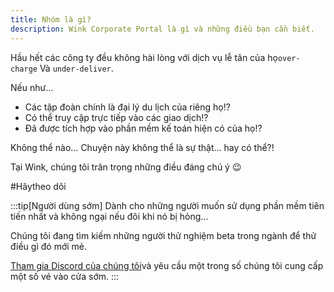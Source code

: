```yaml
---
title: Nhóm là gì?
description: Wink Corporate Portal là gì và những điều bạn cần biết.
---
```


<CloudinaryImage width="700" height="525" resize="scale" quality="best" alt="Các nhóm sắp ra mắt" src="academy/group-coming-soon" errorImage="noimage_opaque_nyrtl0.png" />


Hầu hết các công ty đều không hài lòng với dịch vụ lễ tân của họ`over-charge` Và `under-deliver`.

Nếu như...

* Các tập đoàn chính là đại lý du lịch của riêng họ!?
* Có thể truy cập trực tiếp vào các giao dịch!?
* Đã được tích hợp vào phần mềm kế toán hiện có của họ!?

Không thể nào… Chuyện này không thể là sự thật… hay có thể?!

Tại Wink, chúng tôi trân trọng những điều đáng chú ý 😉

\#Hãytheo dõi

:::tip\[Người dùng sớm]
Dành cho những người muốn sử dụng phần mềm tiên tiến nhất và không ngại nếu đôi khi nó bị hỏng...

Chúng tôi đang tìm kiếm những người thử nghiệm beta trong ngành để thử điều gì đó mới mẻ.

[Tham gia Discord của chúng tôi](https://discord.gg/t3YETu8k5n)và yêu cầu một trong số chúng tôi cung cấp một số vé vào cửa sớm.
:::

